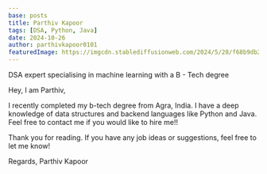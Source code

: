 ```yaml
---
base: posts
title: Parthiv Kapoor
tags: [DSA, Python, Java]
date: 2024-10-26
author: parthivkapoor0101
featuredImage: https://imgcdn.stablediffusionweb.com/2024/5/28/f68b9db2-2e36-4bc8-adbf-bec9703c9507.jpg
---
```


DSA expert specialising in machine learning with a B - Tech degree


Hey, I am Parthiv, 

I recently completed my b-tech degree from Agra, India. I have a deep knowledge of data structures and backend languages like Python and Java. Feel free to contact me if you would like to hire me!!

Thank you for reading. If you have any job ideas or suggestions, feel free to let me know!

Regards, 
Parthiv Kapoor
